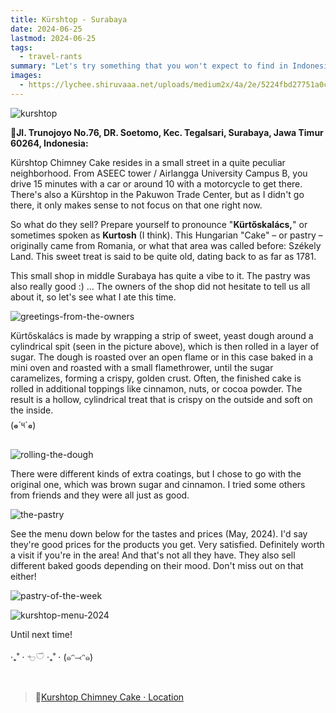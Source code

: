 ```yaml
---
title: Kürshtop - Surabaya
date: 2024-06-25
lastmod: 2024-06-25
tags:
  - travel-rants
summary: "Let's try something that you won't expect to find in Indonesia: A sweet Romanian/Hungarian pastry. Exciting!"
images:
  - https://lychee.shiruvaaa.net/uploads/medium2x/4a/2e/5224fbd27751a0cff0bf0dfd9ee8.jpg
---
```


![kurshtop](https://lychee.shiruvaaa.net/uploads/medium2x/4a/2e/5224fbd27751a0cff0bf0dfd9ee8.jpg)

📍**Jl. Trunojoyo No.76, DR. Soetomo, Kec. Tegalsari, Surabaya, Jawa Timur 60264, Indonesia:**

Kürshtop Chimney Cake resides in a small street in a quite peculiar neighborhood. From ASEEC tower / Airlangga University Campus B, you drive 15 minutes with a car or around 10 with a motorcycle to get there. There's also a Kürshtop in the Pakuwon Trade Center, but as I didn't go there, it only makes sense to not focus on that one right now.

So what do they sell? Prepare yourself to pronounce "**Kürtőskalács,**" or sometimes spoken as **Kurtosh** (I think). This Hungarian "Cake" – or pastry – originally came from Romania, or what that area was called before: Székely Land. This sweet treat is said to be quite old, dating back to as far as 1781.

This small shop in middle Surabaya has quite a vibe to it. The pastry was also really good :) ... The owners of the shop did not hesitate to tell us all about it, so let's see what I ate this time.

![greetings-from-the-owners](https://lychee.shiruvaaa.net/uploads/medium2x/d3/2a/106a53300a670c787e1eb4d56008.jpg)

Kürtőskalács is made by wrapping a strip of sweet, yeast dough around a cylindrical spit (seen in the picture above), which is then rolled in a layer of sugar. The dough is roasted over an open flame or in this case baked in a mini oven and roasted with a small flamethrower, until the sugar caramelizes, forming a crispy, golden crust. Often, the finished cake is rolled in additional toppings like cinnamon, nuts, or cocoa powder. The result is a hollow, cylindrical treat that is crispy on the outside and soft on the inside.  
(๑⃙⃘´༥`๑⃙⃘)

![rolling-the-dough](https://lychee.shiruvaaa.net/uploads/medium2x/23/d0/895bddd1a2371274d6bf61f86be7.jpg)

There were different kinds of extra coatings, but I chose to go with the original one, which was brown sugar and cinnamon. I tried some others from friends and they were all just as good.

![the-pastry](https://lychee.shiruvaaa.net/uploads/medium2x/a7/90/cffa28f894abe8cc64bfab70371e.jpg)

See the menu down below for the tastes and prices (May, 2024). I'd say they're good prices for the products you get. Very satisfied. Definitely worth a visit if you're in the area! And that's not all they have. They also sell different baked goods depending on their mood. Don't miss out on that either!

![pastry-of-the-week](https://lychee.shiruvaaa.net/uploads/medium2x/a2/7a/d0d67b1bfb36eb022e2b07bbb536.jpg)

![kurshtop-menu-2024](https://lychee.shiruvaaa.net/uploads/medium2x/e5/38/f33da388799de3eb13944a4a933b.jpg)

Until next time!

‧₊˚ ⋅ 𓐐𓎩 ‧₊˚ ⋅ (๑ᵔ⤙ᵔ๑)

<br />

> 📍[Kurshtop Chimney Cake · Location](https://maps.app.goo.gl/UzTxZ7gTjqpnhwix5)
